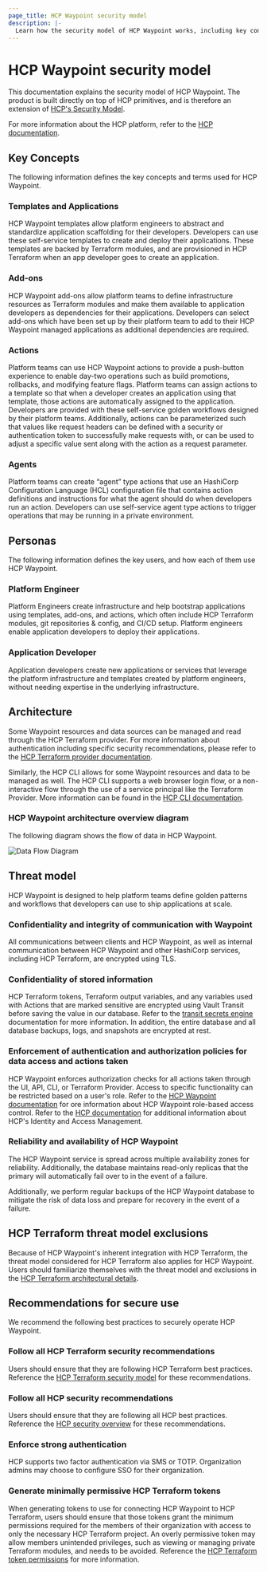 ```yaml
---
page_title: HCP Waypoint security model
description: |-
  Learn how the security model of HCP Waypoint works, including key concepts, personas, architecture, recommendations, and HCP Waypoint's threat model.
---
```


# HCP Waypoint security model

This documentation explains the security model of HCP Waypoint. The product
is built directly on top of HCP primitives, and is therefore an extension of
[HCP's Security Model](/hcp/docs/hcp/security).

<Tip>

For more information about the HCP platform, refer to the [HCP
documentation](/hcp/docs/hcp).

</Tip>

## Key Concepts

The following information defines the key concepts and terms used for HCP Waypoint. 

### Templates and Applications

HCP Waypoint templates allow platform engineers to abstract and standardize application scaffolding for their developers. Developers can use these self-service templates to create and deploy their applications. These templates are backed by Terraform modules, and are provisioned in HCP Terraform when an app developer goes to create an application.

### Add-ons

HCP Waypoint add-ons allow platform teams to define infrastructure resources as Terraform modules and make them available to application developers as dependencies for their applications. Developers can select add-ons which have been set up by their platform team to add to their HCP Waypoint managed applications as additional dependencies are required.

### Actions

Platform teams can use HCP Waypoint actions to provide a push-button experience to enable day-two operations such as build promotions, rollbacks, and modifying feature flags. Platform teams can assign actions to a template so that when a developer creates an application using that template, those actions are automatically assigned to the application. Developers are provided with these self-service golden workflows designed by their platform teams. Additionally, actions can be parameterized such that values like request headers can be defined with a security or authentication token to successfully make requests with, or can be used to adjust a specific value sent along with the action as a request parameter.

### Agents

Platform teams can create “agent” type actions that use an HashiCorp Configuration Language (HCL) configuration file that contains action definitions and instructions for what the agent should do when developers run an action. Developers can use self-service agent type actions to trigger operations that may be running in a private environment.

## Personas

The following information defines the key users, and how each of them use HCP Waypoint.

### Platform Engineer

Platform Engineers create infrastructure and help bootstrap applications using templates, add-ons, and actions, which often include HCP Terraform modules, git repositories & config, and CI/CD setup. Platform engineers enable application developers to deploy their applications.

### Application Developer

Application developers create new applications or services that leverage the platform infrastructure and templates created by platform engineers, without needing expertise in the underlying infrastructure.

## Architecture

Some Waypoint resources and data sources can be managed and read through the HCP Terraform provider. For more information about authentication including specific security recommendations, please refer to the [HCP Terraform provider documentation](https://registry.terraform.io/providers/hashicorp/hcp/latest/docs/guides/auth). 

Similarly, the HCP CLI allows for some Waypoint resources and data to be managed as well. The HCP CLI supports a web browser login flow, or a non-interactive flow through the use of a service principal like the Terraform Provider. More information can be found in the [HCP CLI documentation](/hcp/docs/cli/commands/auth/login). 

### HCP Waypoint architecture overview diagram

The following diagram shows the flow of data in HCP Waypoint.

![Data Flow Diagram](/img/docs/waypoint/data-flow-diagram.png)

## Threat model

HCP Waypoint is designed to help platform teams define golden patterns and workflows that developers can use to ship applications at scale.

### Confidentiality and integrity of communication with Waypoint

All communications between clients and HCP Waypoint, as well as internal communication between HCP Waypoint and other HashiCorp services, including HCP Terraform, are encrypted using TLS. 

### Confidentiality of stored information

HCP Terraform tokens, Terraform output variables, and any variables used with Actions that are marked sensitive are encrypted using Vault Transit before saving the value in our database. Refer to the [transit secrets engine](/vault/docs/secrets/transit) documentation for more information. In addition, the entire database and all database backups, logs, and snapshots are encrypted at rest.

### Enforcement of authentication and authorization policies for data access and actions taken

HCP Waypoint enforces authorization checks for all actions taken through the UI, API, CLI, or Terraform Provider. Access to specific functionality can be restricted based on a user's role. Refer to the [HCP Waypoint documentation](/hcp/docs/waypoint/concepts/rbac) for ore information about HCP Waypoint role-based access control. Refer to the [HCP documentation](/hcp/docs/hcp/iam/users) for additional information about HCP's Identity and Access Management.

### Reliability and availability of HCP Waypoint

The HCP Waypoint service is spread across multiple availability zones for reliability. Additionally, the database maintains read-only replicas that the primary will automatically fail over to in the event of a failure.

Additionally, we perform regular backups of the HCP Waypoint database to mitigate the risk of data loss and prepare for recovery in the event of a failure. 

## HCP Terraform threat model exclusions

Because of HCP Waypoint's inherent integration with HCP Terraform, the threat model considered for HCP Terraform also applies for HCP Waypoint. Users should familiarize themselves with the threat model and exclusions in the [HCP Terraform architectural details](/terraform/cloud-docs/architectural-details/security-model#what-isn-t-part-of-the-threat-model).

## Recommendations for secure use

We recommend the following best practices to securely operate HCP Waypoint. 

### Follow all HCP Terraform security recommendations

Users should ensure that they are following HCP Terraform best practices. Reference the [HCP Terraform security model](/terraform/cloud-docs/architectural-details/security-model) for these recommendations. 

### Follow all HCP security recommendations

Users should ensure that they are following all HCP best practices. Reference the [HCP security overview](/hcp/docs/hcp/security) for these recommendations.

### Enforce strong authentication

HCP supports two factor authentication via SMS or TOTP. Organization admins may choose to configure SSO for their organization.

### Generate minimally permissive HCP Terraform tokens 

When generating tokens to use for connecting HCP Waypoint to HCP Terraform, users should ensure that those tokens grant the minimum permissions required for the members of their organization with access to only the necessary HCP Terraform project. An overly permissive token may allow members unintended privileges, such as viewing or managing private Terraform modules, and needs to be avoided. Reference the [HCP Terraform token permissions](/hcp/docs/waypoint/reference/permissions#hcp-terraform-token-permissions) for more information.
